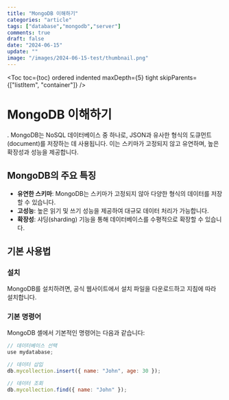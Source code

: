 ```yaml
---
title: "MongoDB 이해하기"
categories: "article"
tags: ["database","mongodb","server"]
comments: true
draft: false
date: "2024-06-15"
update: ""
image: "/images/2024-06-15-test/thumbnail.png"
---
```


<Toc toc={toc} ordered indented maxDepth={5} tight skipParents={["listItem", "container"]} />


# MongoDB 이해하기

. MongoDB는 NoSQL 데이터베이스 중 하나로, JSON과 유사한 형식의 도큐먼트(document)를 저장하는 데 사용됩니다. 이는 스키마가 고정되지 않고 유연하며, 높은 확장성과 성능을 제공합니다.

## MongoDB의 주요 특징

- **유연한 스키마**: MongoDB는 스키마가 고정되지 않아 다양한 형식의 데이터를 저장할 수 있습니다.
- **고성능**: 높은 읽기 및 쓰기 성능을 제공하여 대규모 데이터 처리가 가능합니다.
- **확장성**: 샤딩(sharding) 기능을 통해 데이터베이스를 수평적으로 확장할 수 있습니다.

## 기본 사용법

### 설치

MongoDB를 설치하려면, 공식 웹사이트에서 설치 파일을 다운로드하고 지침에 따라 설치합니다.

### 기본 명령어

MongoDB 셸에서 기본적인 명령어는 다음과 같습니다:

```javascript
// 데이터베이스 선택
use mydatabase;

// 데이터 삽입
db.mycollection.insert({ name: "John", age: 30 });

// 데이터 조회
db.mycollection.find({ name: "John" });
```

```


```